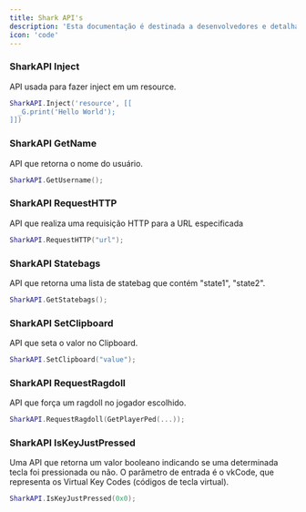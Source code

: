 ```yaml
---
title: Shark API's
description: 'Esta documentação é destinada a desenvolvedores e detalha as APIs disponíveis no Executor do Shark.'
icon: 'code'
---
```



### SharkAPI Inject
API usada para fazer inject em um resource.
```lua HelloWorld.lua
SharkAPI.Inject('resource', [[
  _G.print('Hello World');
]])
```

### SharkAPI GetName
API que retorna o nome do usuário.
```lua GetName.lua
SharkAPI.GetUsername();
```

### SharkAPI RequestHTTP
API que realiza uma requisição HTTP para a URL especificada
```lua RequestHTTP.lua
SharkAPI.RequestHTTP("url");
```

### SharkAPI Statebags
API que retorna uma lista de statebag que contém "state1", "state2".
```lua Statebags.lua
SharkAPI.GetStatebags();
```

### SharkAPI SetClipboard
API que seta o valor no Clipboard.
```lua SetClipboard.lua
SharkAPI.SetClipboard("value");
```
### SharkAPI RequestRagdoll
API que força um ragdoll no jogador escolhido.
```lua RequestRagdoll.lua
SharkAPI.RequestRagdoll(GetPlayerPed(...));
```

### SharkAPI IsKeyJustPressed
Uma API que retorna um valor booleano indicando se uma determinada tecla foi pressionada ou não. O parâmetro de entrada é o vkCode, que representa os Virtual Key Codes (códigos de tecla virtual).
```lua IsKeyJustPressed.lua
SharkAPI.IsKeyJustPressed(0x0);
```